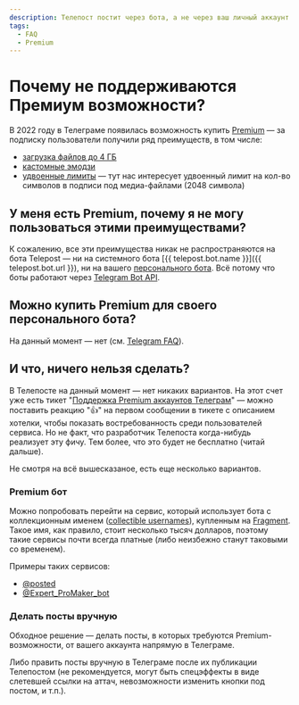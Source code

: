 ```yaml
---
description: Телепост постит через бота, а не через ваш личный аккаунт
tags:
  - FAQ
  - Premium
---
```


# Почему не поддерживаются Премиум возможности?

В 2022 году в Телеграме появилась возможность купить [Premium](https://telegram.org/faq_premium?setln=ru) — за подписку пользователи получили ряд преимуществ, в том числе:

* [загрузка файлов до 4 ГБ](https://t.me/premium/5)
* [кастомные эмодзи](https://t.me/premium/16)
* [удвоенные лимиты](https://t.me/premium/3) — тут нас интересует удвоенный лимит на кол-во символов в подписи под медиа-файлами (2048 символа)

## У меня есть Premium, почему я не могу пользоваться этими преимуществами?

К сожалению, все эти преимущества никак не распространяются на бота Telepost — ни на системного бота [{{ telepost.bot.name }}]({{ telepost.bot.url }}), ни на вашего [персонального бота](../start/personal-bot-for-telepost.mdx). Всё потому что боты работают через [Telegram Bot API](https://core.telegram.org/bots/api).

## Можно купить Premium для своего персонального бота?

На данный момент — нет (см. [Telegram FAQ](https://telegram.org/faq_premium#q-can-i-buy-a-premium-subscription-for-my-bots)).

## И что, ничего нельзя сделать?

В Телепосте на данный момент — нет никаких вариантов. На этот счет уже есть тикет "[Поддержка Premium аккаунтов Телеграм](https://github.com/Telepost-me/support/issues/98)" — можно поставить реакцию "👍" на первом сообщении в тикете с описанием хотелки, чтобы показать востребованность среди пользователей сервиса. Но не факт, что разработчик Телепоста когда-нибудь реализует эту фичу. Тем более, что это будет не бесплатно (читай дальше).

Не смотря на всё вышесказаное, есть еще несколько вариантов.

### Premium бот

Можно попробовать перейти на сервис, который использует бота с коллекционным именем ([collectible usernames](https://fragment.com/about#what-is-a-collectible)), купленным на [Fragment](https://fragment.com/). Такое имя, как правило, стоит несколько тысяч долларов, поэтому такие сервисы почти всегда платные (либо неизбежно станут таковыми со временем).

Примеры таких сервисов:

* [@posted](https://posted.t.me/)
* [@Expert_ProMaker_bot](https://expert_promaker_bot.t.me/)

### Делать посты вручную

Обходное решение — делать посты, в которых требуются Premium-возможности, от вашего аккаунта напрямую в Телеграме.

Либо править посты вручную в Телеграме после их публикации Телепостом (не рекомендуется, могут быть спецэффекты в виде слетевшей ссылки на аттач, невозможности изменить кнопки под постом, и т.п.).
